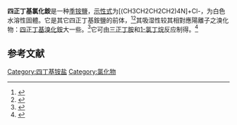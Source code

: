 {{Chembox
| ImageFile = Tetrabutylammonium_chloride.svg
| ImageSize = 
| ImageAlt = 
| IUPACName = 
| OtherNames = 
|Section1={{Chembox Identifiers
| CASNo = 1112-67-0
| CASNo_Ref = {{cascite|correct|CAS}}
| Beilstein = 3571227
| ChEBI = 51988
| ChEMBL = 1078612
| ChemSpiderID = 63847
| EC_number = 214-195-7
| Gmelin = 10839
| PubChem = 70681  
| StdInChI=1S/C16H36N.ClH/c1-5-9-13-17(14-10-6-2,15-11-7-3)16-12-8-4;/h5-16H2,1-4H3;1H/q+1;/p-1
| StdInChIKey = NHGXDBSUJJNIRV-UHFFFAOYSA-M
| SMILES = CCCC[N+](CCCC)(CCCC)CCCC.[Cl-]
 }}
|Section2={{Chembox Properties
| C=16|H=36|N=1|Cl=1
| Appearance = 白色固体
| Density = 1.018 g/cm<sup>3</sup>
| MeltingPt = 
| BoilingPt = 
| Solubility = }}
|Section3={{Chembox Hazards
| GHSPictograms = {{GHS07}}
| GHSSignalWord = 警告
| HPhrases = {{H-phrases|315|319|335}}
| PPhrases = {{P-phrases|261|264|271|280|302+352|304+340|305+351+338|312|321|332+313|337+313|362|403+233|405|501}}
| MainHazards = 
| FlashPt = 
| AutoignitionPt = }}
| Section8 = {{Chembox Related
|   OtherAnions = [[四正丁基氫氧化銨|四正丁基氫氧化銨]]<br />[[四正丁基氟化銨|四正丁基氟化銨]]
|   OtherCations = 
|   OtherFunctn =
|   Function =
|   OtherCpds = 
  }}
}}

'''四正丁基氯化銨'''是一种[[季铵鹽|季铵鹽]]，[[示性式|示性式]]为<chem>[(CH3CH2CH2CH2)4N]+Cl-</chem>，为白色水溶性固體。它是其它四正丁基銨鹽的前体，<ref name=Barder>{{cite journal|last=Barder|first=T. J.|last2=Walton|first2=R. A.|title=Tetrabutylammonium Octachlorodirhenate(III)|journal=[[Inorg._Synth.|Inorg. Synth.]]|date=1985|volume=23|pages=116–118|doi=10.1002/9780470132548.ch22}}</ref><ref name=Dilworth>{{cite journal |doi=10.1002/9780470132623.ch42|title=Tetrahalo Oxorhenate Anions|journal=Inorganic Syntheses|year=1997|last1=Dilworth|first1=J. R.|last2=Hussain|first2=W.|last3=Hutson|first3=A. J.|last4=Jones|first4=C. J.|last5=McQuillan|first5=F. S.|pages=257–262}}</ref>其吸湿性较其相對應陽離子之溴化物：[[四正丁基溴化銨|四正丁基溴化銨]]大一些。<ref>{{cite journal |doi=10.1002/9780470132586.ch15|title=Tetrabutylammonium Isopolyoxometalates|journal=Inorganic Syntheses|volume=27|year=1990|last1=Klemperer|first1=Walter G.|pages=74–85|isbn=9780470132586}}</ref>它可由[[三正丁胺|三正丁胺]]和[[1-氯丁烷|1-氯丁烷]]反应制得。<ref>{{cite journal|journal=Macromolecules|volume=34|issue=4|language=en|issn=0024-9297|date=2001-02|pages=761–767|doi=10.1021/ma001149y|url=https://pubs.acs.org/doi/10.1021/ma001149y|title=Synthesis of PTHF-Grafted PMMA Based on the Reaction of Methyl Esters with Quaternary Ammonium Salts|accessdate=2021-03-08|author=Jiang-Dong Tong, Filip E. Du Prez, Eric J. Goethals}}</ref>

==参考文献==
{{reflist}}

[[Category:四丁基铵盐|Category:四丁基铵盐]]
[[Category:氯化物|Category:氯化物]]